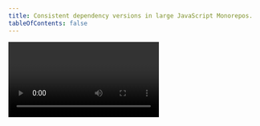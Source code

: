 ```yaml
---
title: Consistent dependency versions in large JavaScript Monorepos.
tableOfContents: false
---
```



<Video />

<style>{`
.sr-only, #_top {
  position: absolute;
  width: 1px;
  height: 1px;
  padding: 0;
  margin: -1px;
  overflow: hidden;
  clip: rect(0, 0, 0, 0);
  white-space: nowrap;
  border-width: 0;
}
`}</style>
